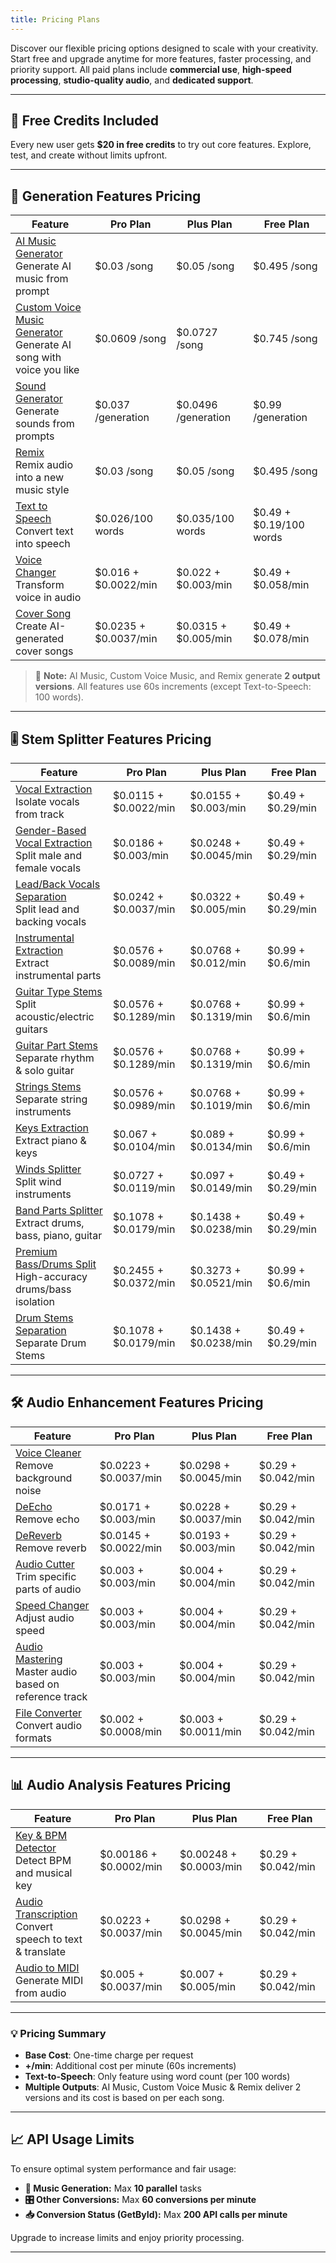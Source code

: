 ```yaml
---
title: Pricing Plans
---
```


Discover our flexible pricing options designed to scale with your creativity. Start free and upgrade anytime for more features, faster processing, and priority support. All paid plans include **commercial use**, **high-speed processing**, **studio-quality audio**, and **dedicated support**.

---

## 🎁 Free Credits Included

Every new user gets **\$20 in free credits** to try out core features. Explore, test, and create without limits upfront.

---

## 🧠 Generation Features Pricing

| Feature | Pro Plan | Plus Plan | Free Plan |
|--------|----------|-----------|-----------|
| [AI Music Generator](/api-documentation/conversions/musicai)<br />Generate AI music from prompt | \$0.03 /song | \$0.05 /song | \$0.495 /song |
| [Custom Voice Music Generator](/api-documentation/conversions/musicai)<br />Generate AI song with voice you like | \$0.0609 /song | \$0.0727 /song | \$0.745 /song |
| [Sound Generator](/api-documentation/conversions/soundgenerator)<br />Generate sounds from prompts | \$0.037 /generation | \$0.0496 /generation | \$0.99 /generation |
| [Remix](/api-documentation/conversions/remix)<br />Remix audio into a new music style | \$0.03 /song | \$0.05 /song | \$0.495 /song |
| [Text to Speech](/api-documentation/conversions/texttospeech)<br />Convert text into speech | \$0.026/100 words | \$0.035/100 words | \$0.49 + \$0.19/100 words |
| [Voice Changer](/api-documentation/conversions/voicechanger)<br />Transform voice in audio | \$0.016 + \$0.0022/min | \$0.022 + \$0.003/min | \$0.49 + \$0.058/min |
| [Cover Song](/api-documentation/conversions/cover)<br />Create AI-generated cover songs | \$0.0235 + \$0.0037/min | \$0.0315 + \$0.005/min | \$0.49 + \$0.078/min |

> 📝 **Note:** AI Music, Custom Voice Music, and Remix generate **2 output versions**. All features use 60s increments (except Text-to-Speech: 100 words).

---

## 🎚️ Stem Splitter Features Pricing

| Feature | Pro Plan | Plus Plan | Free Plan |
|--------|----------|-----------|-----------|
| [Vocal Extraction](/api-documentation/conversions/extraction)<br />Isolate vocals from track | \$0.0115 + \$0.0022/min | \$0.0155 + \$0.003/min | \$0.49 + \$0.29/min |
| [Gender-Based Vocal Extraction](/api-documentation/conversions/extraction)<br />Split male and female vocals | \$0.0186 + \$0.003/min | \$0.0248 + \$0.0045/min | \$0.49 + \$0.29/min |
| [Lead/Back Vocals Separation](/api-documentation/conversions/extraction)<br />Split lead and backing vocals | \$0.0242 + \$0.0037/min | \$0.0322 + \$0.005/min | \$0.49 + \$0.29/min |
| [Instrumental Extraction](/api-documentation/conversions/extraction)<br />Extract instrumental parts | \$0.0576 + \$0.0089/min | \$0.0768 + \$0.012/min | \$0.99 + \$0.6/min |
| [Guitar Type Stems](/api-documentation/conversions/extraction)<br />Split acoustic/electric guitars | \$0.0576 + \$0.1289/min | \$0.0768 + \$0.1319/min | \$0.99 + \$0.6/min |
| [Guitar Part Stems](/api-documentation/conversions/extraction)<br />Separate rhythm & solo guitar | \$0.0576 + \$0.1289/min | \$0.0768 + \$0.1319/min | \$0.99 + \$0.6/min |
| [Strings Stems](/api-documentation/conversions/extraction)<br />Separate string instruments | \$0.0576 + \$0.0989/min | \$0.0768 + \$0.1019/min | \$0.99 + \$0.6/min |
| [Keys Extraction](/api-documentation/conversions/extraction)<br />Extract piano & keys | \$0.067 + \$0.0104/min | \$0.089 + \$0.0134/min | \$0.99 + \$0.6/min |
| [Winds Splitter](/api-documentation/conversions/extraction)<br />Split wind instruments | \$0.0727 + \$0.0119/min | \$0.097 + \$0.0149/min | \$0.49 + \$0.29/min |
| [Band Parts Splitter](/api-documentation/conversions/extraction)<br />Extract drums, bass, piano, guitar | \$0.1078 + \$0.0179/min | \$0.1438 + \$0.0238/min | \$0.49 + \$0.29/min |
| [Premium Bass/Drums Split](/api-documentation/conversions/extraction)<br />High-accuracy drums/bass isolation | \$0.2455 + \$0.0372/min | \$0.3273 + \$0.0521/min | \$0.99 + \$0.6/min |
| [Drum Stems Separation](/api-documentation/conversions/extraction)<br />Separate Drum Stems | \$0.1078 + \$0.0179/min | \$0.1438 + \$0.0238/min | \$0.49 + \$0.29/min |

---

## 🛠️ Audio Enhancement Features Pricing

| Feature | Pro Plan | Plus Plan | Free Plan |
|--------|----------|-----------|-----------|
| [Voice Cleaner](/api-documentation/conversions/denoise)<br />Remove background noise | \$0.0223 + \$0.0037/min | \$0.0298 + \$0.0045/min | \$0.29 + \$0.042/min |
| [DeEcho](/api-documentation/conversions/deecho)<br />Remove echo | \$0.0171 + \$0.003/min | \$0.0228 + \$0.0037/min | \$0.29 + \$0.042/min |
| [DeReverb](/api-documentation/conversions/dereverb)<br />Remove reverb | \$0.0145 + \$0.0022/min | \$0.0193 + \$0.003/min | \$0.29 + \$0.042/min |
| [Audio Cutter](/api-documentation/conversions/audiocutter)<br />Trim specific parts of audio | \$0.003 + \$0.003/min | \$0.004 + \$0.004/min | \$0.29 + \$0.042/min |
| [Speed Changer](/api-documentation/conversions/audiospeedchanger)<br />Adjust audio speed | \$0.003 + \$0.003/min | \$0.004 + \$0.004/min | \$0.29 + \$0.042/min |
| [Audio Mastering](/api-documentation/conversions/audiomastering)<br />Master audio based on reference track | \$0.003 + \$0.003/min | \$0.004 + \$0.004/min | \$0.29 + \$0.042/min |
| [File Converter](/api-documentation/conversions/fileconvert)<br />Convert audio formats | \$0.002 + \$0.0008/min | \$0.003 + \$0.0011/min | \$0.29 + \$0.042/min |

---

## 📊 Audio Analysis Features Pricing

| Feature | Pro Plan | Plus Plan | Free Plan |
|--------|----------|-----------|-----------|
| [Key & BPM Detector](/api-documentation/conversions/extractkeybpm)<br />Detect BPM and musical key | \$0.00186 + \$0.0002/min | \$0.00248 + \$0.0003/min | \$0.29 + \$0.042/min |
| [Audio Transcription](/api-documentation/conversions/audiotranscription)<br />Convert speech to text & translate | \$0.0223 + \$0.0037/min | \$0.0298 + \$0.0045/min | \$0.29 + \$0.042/min |
| [Audio to MIDI](/api-documentation/conversions/audiotomidi)<br />Generate MIDI from audio | \$0.005 + \$0.0037/min | \$0.007 + \$0.005/min | \$0.29 + \$0.042/min |

---

### 💡 Pricing Summary
- **Base Cost**: One-time charge per request
- **+/min**: Additional cost per minute (60s increments)
- **Text-to-Speech**: Only feature using word count (per 100 words)
- **Multiple Outputs**: AI Music, Custom Voice Music & Remix deliver 2 versions and its cost is based on per each song. 

--- 

## 📈 API Usage Limits

To ensure optimal system performance and fair usage:

- **🎼 Music Generation:** Max **10 parallel** tasks
- **🎛️ Other Conversions:** Max **60 conversions per minute**
- **📥 Conversion Status (GetById):** Max **200 API calls per minute**

Upgrade to increase limits and enjoy priority processing.

---

